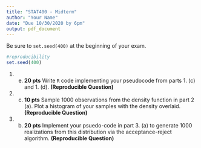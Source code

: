 ```yaml
---
title: "STAT400 - Midterm"
author: "Your Name"
date: "Due 10/30/2020 by 6pm"
output: pdf_document
---
```


Be sure to `set.seed(400)` at the beginning of your exam.

```r
#reproducibility
set.seed(400)
```

1. (e) **20 pts** Write `R` code implementing your pseudocode from parts 1. (c) and 1. (d). **(Reproducible Question)**


2. (c) **10 pts** Sample $1000$ observations from the density function in part 2 (a). Plot a histogram of your samples with the density overlaid. **(Reproducible Question)**


3. (b) **20 pts** Implement your psuedo-code in part 3. (a) to generate 1000 realizations from this distribution via the acceptance-reject algorithm. **(Reproducible Question)**
  



